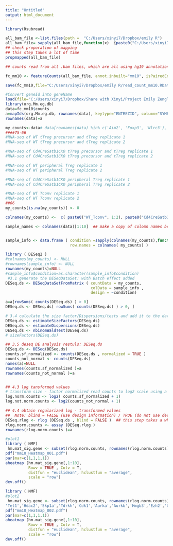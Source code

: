 ```yaml
---
title: "Untitled"
output: html_document
---
```

```r
library(Rsubread)

all_bam_file <-list.files(path =  "C:/Users/xinyi7/Dropbox/emily R")
all_bam_file= sapply(all_bam_file,function(x)  {paste0("C:/Users/xinyi7/Dropbox/emily R/",x)})
## check proporation of mapping
## this step takes a lot of time
propmapped(all_bam_file)

## counts read from all .bam files, which are all using hg19 annotation (same as the reference genome when alignment)

fc_mm10 <- featureCounts(all_bam_file, annot.inbuilt="mm10", isPairedEnd=FALSE)

save(fc_mm10,file="C:/Users/xinyi7/Dropbox/emily R/read_count_mm10.RData")

```


```r
#Convert geneId into geneName
load(file="C:/Users/xinyi7/Dropbox/Share with Xinyi/Project Emily Zengli/Xinyi's Results/Kitagawa 2017 Natural Immunology/read_count_mm10.RData")
library(org.Mm.eg.db)
data=fc_mm10$counts
a=mapIds(org.Mm.eg.db, rownames(data), keytype="ENTREZID", column="SYMBOL", multiVals = "first")
rownames(data)=a
```


```r
my_counts<-data# data[rownames(data) %in% c('Aim2', 'Foxp3', 'Nlrc3'), ]
####75-66
#RNA-seq of WT tTreg precursor and tTreg replicate 1
#RNA-seq of WT tTreg precursor and tTreg replicate 2

#RNA-seq of Cd4CreSatb1CKO tTreg precursor and tTreg replicate 1
#RNA-seq of Cd4CreSatb1CKO tTreg precursor and tTreg replicate 2

#RNA-seq of WT peripheral Treg replicate 1
#RNA-seq of WT peripheral Treg replicate 2

#RNA-seq of Cd4CreSatb1CKO peripheral Treg replicate 1
#RNA-seq of Cd4CreSatb1CKO peripheral Treg replicate 2

#RNA-seq of WT Tconv replicate 1
#RNA-seq of WT Tconv replicate 2
##66
my_counts[is.na(my_counts)] <- 0

colnames(my_counts) <-  c( paste0("WT_Tconv", 1:2), paste0("Cd4CreSatb1CKO_peripheral_Treg", 1:2), paste0("WT_peripheral_Treg", 1:2),  paste0("  Cd4CreSatb1CKO_tTreg_precursor_and_tTreg", 1:2),paste0(" WT_tTreg_precursor_and_tTreg", 1:2))

sample_names <- colnames(data)[1:10]  ## make a copy of colomn names before renaming them 


sample_info <- data.frame ( condition =sapply(colnames(my_counts),function(x) substr(x,1,(nchar(x)-1))),
                            row.names = colnames( my_counts) )
```

```r
library ( DESeq2 )
#colnames(my_counts) <- NULL
#rownames(sample_info) <- NULL
rownames(my_counts)=NULL
#sample_info$condition=as.character(sample_info$condition)
 #3.1 generate the DESeqDataSet: with Batch effect added 
DESeq.ds <- DESeqDataSetFromMatrix ( countData = my_counts,
                                     colData = sample_info ,
                                     design = ~condition)

a=a[rowSums( counts(DESeq.ds) ) > 0]
DESeq.ds <- DESeq.ds[ rowSums( counts(DESeq.ds) ) > 0, ]

# 3.4 calculate the size factor/Dispersions/tests and add it to the data set
DESeq.ds <- estimateSizeFactors(DESeq.ds)
DESeq.ds <- estimateDispersions(DESeq.ds)
DESeq.ds <- nbinomWaldTest(DESeq.ds)
# sizeFactors(DESeq.ds)

## 3.5 deseq DE analysis restuls: DESeq.ds   
DESeq.ds <- DESeq(DESeq.ds)
counts.sf_normalized <- counts(DESeq.ds , normalized = TRUE ) 
counts_not_normal <- counts(DESeq.ds)
names(a)=NULL
rownames(counts.sf_normalized )=a
rownames(counts_not_normal )=a


## 4.3 log tansformed values  
# transform size - factor normalized read counts to log2 scale using a pseudocount of 1
log.norm.counts <- log2( counts.sf_normalized + 1) 
log.not.norm.counts <- log2(counts_not_normal + 1)

## 4.4 obtain regularized log - transformed values
##  Note: blind = FALSE (use design information) / TRUE (do not use design information) ... 
DESeq.rlog <- rlog (DESeq.ds , blind = FALSE )  ## this step takes a while ... 
rlog.norm.counts <- assay (DESeq.rlog )
rownames(rlog.norm.counts )=a
```


```r
#plot1
library ( NMF)
 hm.mat_sig.gene <- subset(rlog.norm.counts, rownames(rlog.norm.counts) %in% c('Aim2', 'Foxp3', 'Nlrc3', 'Foxo1', 'Tgfb1', 'Ifng', 'Il10', 'Il17a', 'Il4', 'p65', 'Rel', 'Rela'))  ## rlog.norm.counts[ sig.gene , ]
pdf("mm10_Heatmap_001.pdf")
par(mar=c(1,1,1,1))
aheatmap (hm.mat_sig.gene[,1:10],
          Rowv = TRUE , Colv = T,
          distfun = "euclidean", hclustfun = "average",
          scale = "row") 
dev.off()

```



```r
library ( NMF)
#plot2
 hm.mat_sig.gene <- subset(rlog.norm.counts, rownames(rlog.norm.counts) %in% c('Kdm6b','Kdm5b','Satb1',
'Tet1','Hdac2','Skp1a','Tdrkh','Cdk1','Aurka','Aurkb','Hmgb3','Ezh2','Uhrf1'))  ## rlog.norm.counts[ sig.gene , ]
pdf("mm10_Heatmap_002.pdf")
par(mar=c(1,1,1,1))
aheatmap (hm.mat_sig.gene[,1:10],
          Rowv = TRUE , Colv = T,
          distfun = "euclidean", hclustfun = "average",
          scale = "row") 
dev.off()

```
